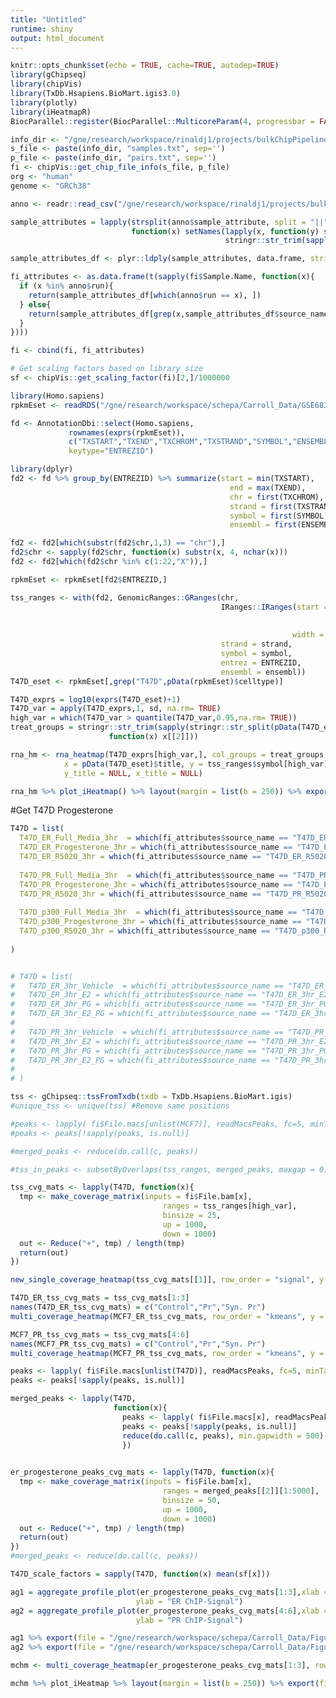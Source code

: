 ```yaml
---
title: "Untitled"
runtime: shiny
output: html_document
---
```


```r
knitr::opts_chunk$set(echo = TRUE, cache=TRUE, autodep=TRUE)
library(gChipseq)
library(chipVis)
library(TxDb.Hsapiens.BioMart.igis3.0)
library(plotly)
library(iHeatmapR)
BiocParallel::register(BiocParallel::MulticoreParam(4, progressbar = FALSE))
```

``` r
info_dir <- "/gne/research/workspace/rinaldj1/projects/bulkChipPipeline/data/CARROLL_PR/data/"
s_file <- paste(info_dir, "samples.txt", sep='')
p_file <- paste(info_dir, "pairs.txt", sep='')
fi <- chipVis::get_chip_file_info(s_file, p_file)
org <- "human"
genome <- "GRCh38"

anno <- readr::read_csv("/gne/research/workspace/rinaldj1/projects/bulkChipPipeline/data/CARROLL_PR/datDex.csv")[,c("run","sample_attribute")]

sample_attributes = lapply(strsplit(anno$sample_attribute, split = "||", fixed = TRUE),
                           function(x) setNames(lapply(x, function(y) stringr::str_trim(strsplit(y,":")[[1]][2])),
                                                stringr::str_trim(sapply(x, function(y) strsplit(y,":")[[1]][1]))))

sample_attributes_df <- plyr::ldply(sample_attributes, data.frame, stringsAsFactors = FALSE)

fi_attributes <- as.data.frame(t(sapply(fi$Sample.Name, function(x){
  if (x %in% anno$run){
    return(sample_attributes_df[which(anno$run == x), ])
  } else{
    return(sample_attributes_df[grep(x,sample_attributes_df$source_name)[1], ])
  }
})))

fi <- cbind(fi, fi_attributes)

# Get scaling factors based on library size
sf <- chipVis::get_scaling_factor(fi)[2,]/1000000

```
  
  
```r
library(Homo.sapiens)
rpkmEset <- readRDS("/gne/research/workspace/schepa/Carroll_Data/GSE68358.rpkmEset.Rds")

fd <- AnnotationDbi::select(Homo.sapiens, 
             rownames(exprs(rpkmEset)), 
             c("TXSTART","TXEND","TXCHROM","TXSTRAND","SYMBOL","ENSEMBL"),
             keytype="ENTREZID")

library(dplyr)
fd2 <- fd %>% group_by(ENTREZID) %>% summarize(start = min(TXSTART),
                                                 end = max(TXEND),
                                                 chr = first(TXCHROM),
                                                 strand = first(TXSTRAND),
                                                 symbol = first(SYMBOL),
                                                 ensembl = first(ENSEMBL))

fd2 <- fd2[which(substr(fd2$chr,1,3) == "chr"),]
fd2$chr <- sapply(fd2$chr, function(x) substr(x, 4, nchar(x)))
fd2 <- fd2[which(fd2$chr %in% c(1:22,"X")),]

rpkmEset <- rpkmEset[fd2$ENTREZID,]

tss_ranges <- with(fd2, GenomicRanges::GRanges(chr,
                                               IRanges::IRanges(start = ifelse(strand == "-",
                                                                              end,
                                                                              start),
                                                               width = 1),
                                               strand = strand,
                                               symbol = symbol,
                                               entrez = ENTREZID,
                                               ensembl = ensembl))
T47D_eset <- rpkmEset[,grep("T47D",pData(rpkmEset)$celltype)]

```
  
  
```r
T47D_exprs = log10(exprs(T47D_eset)+1)
T47D_var = apply(T47D_exprs,1, sd, na.rm= TRUE)
high_var = which(T47D_var > quantile(T47D_var,0.95,na.rm= TRUE))
treat_groups = stringr::str_trim(sapply(stringr::str_split(pData(T47D_eset)$treatment,":"), 
                      function(x) x[[2]]))

rna_hm <- rna_heatmap(T47D_exprs[high_var,], col_groups = treat_groups,
            x = pData(T47D_eset)$title, y = tss_ranges$symbol[high_var],
            y_title = NULL, x_title = NULL) 

rna_hm %>% plot_iHeatmap() %>% layout(margin = list(b = 250)) %>% export(file = "/gne/research/workspace/schepa/Carroll_Data/Figures/rna_hm.pdf")

```

  
#Get T47D Progesterone  
  
```r
T47D = list(
  T47D_ER_Full_Media_3hr  = which(fi_attributes$source_name == "T47D_ER_Full_Media_3hr"),
  T47D_ER_Progesterone_3hr = which(fi_attributes$source_name == "T47D_ER_Progesterone_3hr"),
  T47D_ER_R5020_3hr = which(fi_attributes$source_name == "T47D_ER_R5020_3hr"),
  
  T47D_PR_Full_Media_3hr  = which(fi_attributes$source_name == "T47D_PR_Full_Media_3hr"),
  T47D_PR_Progesterone_3hr = which(fi_attributes$source_name == "T47D_PR_Progesterone_3hr"),
  T47D_PR_R5020_3hr = which(fi_attributes$source_name == "T47D_PR_R5020_3hr"),
  
  T47D_p300_Full_Media_3hr  = which(fi_attributes$source_name == "T47D_p300_Full_Media_3hr"),
  T47D_p300_Progesterone_3hr = which(fi_attributes$source_name == "T47D_p300_Progesterone_3hr"),
  T47D_p300_R5020_3hr = which(fi_attributes$source_name == "T47D_p300_R5020_3hr")
  
)


# T47D = list(
#   T47D_ER_3hr_Vehicle  = which(fi_attributes$source_name == "T47D_ER_3hr_Vehicle"),
#   T47D_ER_3hr_E2 = which(fi_attributes$source_name == "T47D_ER_3hr_E2"),
#   T47D_ER_3hr_PG = which(fi_attributes$source_name == "T47D_ER_3hr_PG"),
#   T47D_ER_3hr_E2_PG = which(fi_attributes$source_name == "T47D_ER_3hr_E2+PG"),
#   
#   T47D_PR_3hr_Vehicle  = which(fi_attributes$source_name == "T47D_PR_3hr_Vehicle"),
#   T47D_PR_3hr_E2 = which(fi_attributes$source_name == "T47D_PR_3hr_E2"),
#   T47D_PR_3hr_PG = which(fi_attributes$source_name == "T47D_PR_3hr_PG"),
#   T47D_PR_3hr_E2_PG = which(fi_attributes$source_name == "T47D_PR_3hr_E2+PG")
#   
# )

tss <- gChipseq::tssFromTxdb(txdb = TxDb.Hsapiens.BioMart.igis)
#unique_tss <- unique(tss) #Remove same positions

#peaks <- lapply( fi$File.macs[unlist(MCF7)], readMacsPeaks, fc=5, minTags=10, fdr=0.01)
#peaks <- peaks[!sapply(peaks, is.null)]

#merged_peaks <- reduce(do.call(c, peaks))

#tss_in_peaks <- subsetByOverlaps(tss_ranges, merged_peaks, maxgap = 0)

tss_cvg_mats <- lapply(T47D, function(x){
  tmp <- make_coverage_matrix(inputs = fi$File.bam[x],
                                  ranges = tss_ranges[high_var],
                                  binsize = 25,
                                  up = 1000,
                                  down = 1000)
  out <- Reduce("+", tmp) / length(tmp)
  return(out)
})

```



```r
new_single_coverage_heatmap(tss_cvg_mats[[1]], row_order = "signal", y = tss_ranges$symbol)
```

```r
T47D_ER_tss_cvg_mats = tss_cvg_mats[1:3]
names(T47D_ER_tss_cvg_mats) = c("Control","Pr","Syn. Pr")
multi_coverage_heatmap(MCF7_ER_tss_cvg_mats, row_order = "kmeans", y = tss_in_peaks$names, k = 3)
```

```r
MCF7_PR_tss_cvg_mats = tss_cvg_mats[4:6]
names(MCF7_PR_tss_cvg_mats) = c("Control","Pr","Syn. Pr")
multi_coverage_heatmap(MCF7_PR_tss_cvg_mats, row_order = "kmeans", y = tss_in_peaks$names, k = 3)
```


```r
peaks <- lapply( fi$File.macs[unlist(T47D)], readMacsPeaks, fc=5, minTags=10, fdr=0.01)
peaks <- peaks[!sapply(peaks, is.null)]

merged_peaks <- lapply(T47D,
                       function(x){
                         peaks <- lapply( fi$File.macs[x], readMacsPeaks, fc=5, minTags=10, fdr=0.01)
                         peaks <- peaks[!sapply(peaks, is.null)]
                         reduce(do.call(c, peaks), min.gapwidth = 500)
                         })
                       

er_progesterone_peaks_cvg_mats <- lapply(T47D, function(x){
  tmp <- make_coverage_matrix(inputs = fi$File.bam[x],
                                  ranges = merged_peaks[[2]][1:5000],
                                  binsize = 50,
                                  up = 1000,
                                  down = 1000)
  out <- Reduce("+", tmp) / length(tmp)
  return(out)
})
#merged_peaks <- reduce(do.call(c, peaks))

T47D_scale_factors = sapply(T47D, function(x) mean(sf[x]))

```

```r
ag1 = aggregate_profile_plot(er_progesterone_peaks_cvg_mats[1:3],xlab = "Position relative to ER Peaks<br> in T47D + Progesterone",
                            ylab = "ER ChIP-Signal")
ag2 = aggregate_profile_plot(er_progesterone_peaks_cvg_mats[4:6],xlab = "Position relative to ER Peaks<br> in T47D + Progesterone",
                            ylab = "PR ChIP-Signal")

ag1 %>% export(file = "/gne/research/workspace/schepa/Carroll_Data/Figures/aggregate_profiles1.pdf")
ag2 %>% export(file = "/gne/research/workspace/schepa/Carroll_Data/Figures/aggregate_profiles2.pdf")


```

```r
mchm <- multi_coverage_heatmap(er_progesterone_peaks_cvg_mats[1:3], row_order = "kmeans", k = 3, cluster_by = "first")

mchm %>% plot_iHeatmap %>% layout(margin = list(b = 250)) %>% export(file = "/gne/research/workspace/schepa/Carroll_Data/Figures/multi_coverage.pdf")

```


